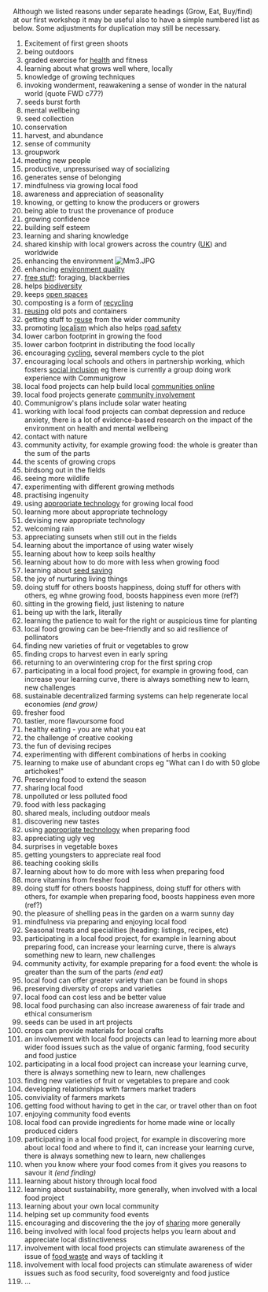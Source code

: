 {{365reasons header}}

Although we listed reasons under separate headings (Grow, Eat, Buy/find) at our first workshop it may be useful also to have a simple numbered list as below. Some adjustments for duplication may still be necessary.

#Excitement of first green shoots
#being outdoors
#graded exercise for [[Health, sustainable community action|health]] and fitness
#learning about what grows well where, locally
#knowledge of growing techniques
#invoking wonderment, reawakening a sense of wonder in the natural world (quote FWD c77?)
#seeds burst forth
#mental wellbeing
#seed collection
#conservation
#harvest, and abundance 
#sense of community
#groupwork
#meeting new people
#productive, unpressurised way of socializing
#generates sense of belonging
#mindfulness via growing local food
#awareness and appreciation of seasonality
#knowing, or getting to know the producers or growers
#being able to trust the provenance of produce
#growing confidence
#building self esteem
#learning and sharing knowledge
#shared kinship with local growers across the country ([[UK]]) and worldwide
#enhancing the environment  [[File:Mm3.JPG|right]]
#enhancing [[environment quality]]
#[[free stuff]]: foraging, blackberries
#helps [[biodiversity]]
#keeps [[open spaces]]
#composting is a form of [[Reduce, reuse, repair and recycle|recycling]]
#[[Reduce, reuse, repair and recycle|reusing]] old pots and containers
#getting stuff to [[Reduce, reuse, repair and recycle|reuse]] from the wider community
#promoting [[localism]] which also helps [[road safety]]
#lower carbon footprint in growing the food
#lower carbon footprint in distributing the food locally
#encouraging [[Cycling, sustainable community action|cycling]], several members cycle to the plot
#encouraging local schools and others in partnership working, which fosters [[social inclusion]] eg there is currently a group doing work experience with Communigrow
#local food projects can help build local [[communities online]] 
#local food projects generate [[community involvement]]
#Communigrow's plans include solar water heating
#working with local food projects can combat depression and reduce anxiety, there is a lot of evidence-based research on the impact of the environment on health and mental wellbeing
#contact with nature
#community activity, for example growing food: the whole is greater than the sum of the parts 
#the scents of growing crops
#birdsong out in the fields
#seeing more wildlife 
#experimenting with different growing methods 
#practising ingenuity
#using [[appropriate technology]] for growing local food
#learning more about appropriate technology
#devising new appropriate technology 
#welcoming rain 
#appreciating sunsets when still out in the fields
#learning about the importance of using water wisely 
#learning about how to keep soils healthy
#learning about how to do more with less when growing food
#learning about [[seed saving]]
#the joy of nurturing living things 
#doing stuff for others boosts happiness, doing stuff for others with others, eg whne growing food, boosts happiness even more (ref?) 
#sitting in the growing field, just listening to nature
#being up with the lark, literally 
#learning the patience to wait for the right or auspicious time for planting 
#local food growing can be bee-friendly and so aid resilience of pollinators 
#finding new varieties of fruit or vegetables to grow
#finding crops to harvest even in early spring 
#returning to an overwintering crop for the first spring crop 
#participating in a local food project, for example in growing food, can increase your learning curve, there is always something new to learn, new challenges
#sustainable decentralized farming systems can help regenerate local economies ''(end grow)'' 
#fresher food
#tastier, more flavoursome food
#healthy eating - you are what you eat
#the challenge of creative cooking
#the fun of devising recipes
#experimenting with different combinations of herbs in cooking
#learning to make use of abundant crops eg "What can I do with 50 globe artichokes!"
#Preserving food to extend the season
#sharing local food 
#unpolluted or less polluted food
#food with less packaging
#shared meals, including outdoor meals
#discovering new tastes 
#using [[appropriate technology]] when preparing food
#appreciating ugly veg 
#surprises in vegetable boxes
#getting youngsters to appreciate real food
#teaching cooking skills 
#learning about how to do more with less when preparing food
#more vitamins from fresher food
#doing stuff for others boosts happiness, doing stuff for others with others, for example when preparing food, boosts happiness even more (ref?)
#the pleasure of shelling peas in the garden on a warm sunny day
#mindfulness via preparing and enjoying local food
#Seasonal treats and specialities (heading: listings, recipes, etc)
#participating in a local food project, for example in learning about preparing food, can increase your learning curve, there is always something new to learn, new challenges
#community activity, for example preparing for a food event: the whole is greater than the sum of the parts ''(end eat)''
#local food can offer greater variety than can be found in shops
#preserving diversity of crops and varieties
#local food can cost less and be better value
#local food purchasing can also increase awareness of fair trade and ethical consumerism
#seeds can be used in art projects
#crops can provide materials for local crafts
#an involvement with local food projects can lead to learning more about wider food issues such as the value of organic farming, food security and food justice 
#participating in a local food project can increase your learning curve, there is always something new to learn, new challenges
#finding new varieties of fruit or vegetables to prepare and cook
#developing relationships with farmers market traders
#conviviality of farmers markets 
#getting food without having to get in the car, or travel other than on foot
#enjoying community food events 
#local food can provide ingredients for home made wine or locally produced ciders
#participating in a local food project, for example in discovering more about local food and where to find it, can increase your learning curve, there is always something new to learn, new challenges
#when you know where your food comes from it gives you reasons to savour it ''(end finding)''
#learning about history through local food
#learning about sustainability, more generally, when involved with a local food project
#learning about your own local community 
#helping set up community food events
#encouraging and discovering the the joy of [[sharing]] more generally 
#being involved with local food projects helps you learn about and appreciate local distinctiveness 
#involvement with local food projects can stimulate awareness of the issue of [[food waste]] and ways of tackling it
#involvement with local food projects can stimulate awareness of wider issues such as food security, food sovereignty and food justice
#...


{{scaendmenu}}
